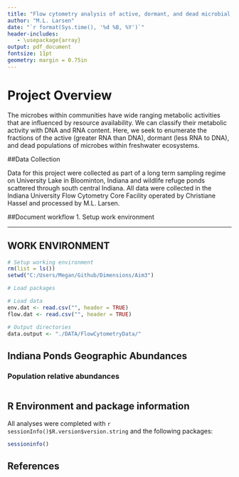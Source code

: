 ```yaml
---
title: "Flow cytometry analysis of active, dormant, and dead microbial populations in Indiana Ponds (South Central Indiana)"
author: "M.L. Larsen"
date: "`r format(Sys.time(), '%d %B, %Y')`"
header-includes:
   - \usepackage{array}
output: pdf_document
fontsize: 11pt
geometry: margin = 0.75in
---
```


# Project Overview

The microbes within communities have wide ranging metabolic activities that are influenced by resource availability.
We can classify their metabolic activity with DNA and RNA content. Here, we seek to enumerate the fractions of the active (greater RNA than DNA), dormant (less RNA to DNA), and dead populations of microbes within freshwater ecosystems.

##Data Collection

Data for this project were collected as part of a long term sampling regime on University Lake in Bloominton, Indiana and wildlife refuge ponds scattered through south central Indiana. All data were collected in the Indiana University Flow Cytometry Core Facility operated by Christiane Hassel and processed by M.L. Larsen.

##Document workflow
1. Setup work environment

___

## WORK ENVIRONMENT
```r
# Setup working environment
rm(list = ls())
setwd("C:/Users/Megan/Github/Dimensions/Aim3")

# Load packages

# Load data
env.dat <- read.csv("", header = TRUE)
flow.dat <- read.csv("", header = TRUE)

# Output directories
data.output <- "./DATA/FlowCytometryData/"
```

## Indiana Ponds Geographic Abundances

### Population relative abundances
```r


```

\clearpage

## R Environment and package information

All analyses were completed with `r sessionInfo()$R.version$version.string` and the following packages: 

```r
sessioninfo()
```

\clearpage

## References